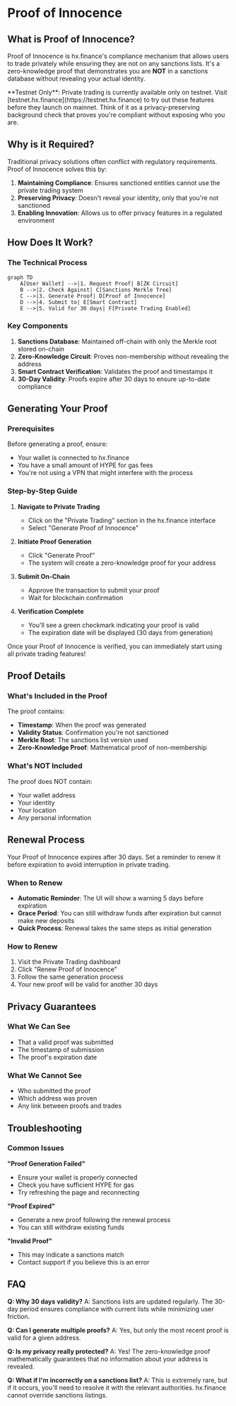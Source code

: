 # Proof of Innocence

## What is Proof of Innocence?

Proof of Innocence is hx.finance's compliance mechanism that allows users to trade privately while ensuring they are not on any sanctions lists. It's a zero-knowledge proof that demonstrates you are **NOT** in a sanctions database without revealing your actual identity.


<Callout type="warning">
  **Testnet Only**: Private trading is currently available only on testnet. Visit [testnet.hx.finance](https://testnet.hx.finance) to try out these features before they launch on mainnet.
</Callout>

<Callout type="info">
  Think of it as a privacy-preserving background check that proves you're compliant without exposing who you are.
</Callout>

## Why is it Required?

Traditional privacy solutions often conflict with regulatory requirements. Proof of Innocence solves this by:

1. **Maintaining Compliance**: Ensures sanctioned entities cannot use the private trading system
2. **Preserving Privacy**: Doesn't reveal your identity, only that you're not sanctioned
3. **Enabling Innovation**: Allows us to offer privacy features in a regulated environment

## How Does It Work?

### The Technical Process

```mermaid
graph TD
    A[User Wallet] -->|1. Request Proof| B[ZK Circuit]
    B -->|2. Check Against| C[Sanctions Merkle Tree]
    C -->|3. Generate Proof| D[Proof of Innocence]
    D -->|4. Submit to| E[Smart Contract]
    E -->|5. Valid for 30 days| F[Private Trading Enabled]
```

### Key Components

1. **Sanctions Database**: Maintained off-chain with only the Merkle root stored on-chain
2. **Zero-Knowledge Circuit**: Proves non-membership without revealing the address
3. **Smart Contract Verification**: Validates the proof and timestamps it
4. **30-Day Validity**: Proofs expire after 30 days to ensure up-to-date compliance

## Generating Your Proof

### Prerequisites

Before generating a proof, ensure:
- Your wallet is connected to hx.finance
- You have a small amount of HYPE for gas fees
- You're not using a VPN that might interfere with the process

### Step-by-Step Guide

1. **Navigate to Private Trading**
   - Click on the "Private Trading" section in the hx.finance interface
   - Select "Generate Proof of Innocence"

2. **Initiate Proof Generation**
   - Click "Generate Proof"
   - The system will create a zero-knowledge proof for your address

3. **Submit On-Chain**
   - Approve the transaction to submit your proof
   - Wait for blockchain confirmation

4. **Verification Complete**
   - You'll see a green checkmark indicating your proof is valid
   - The expiration date will be displayed (30 days from generation)

<Callout type="success">
  Once your Proof of Innocence is verified, you can immediately start using all private trading features!
</Callout>

## Proof Details

### What's Included in the Proof

The proof contains:
- **Timestamp**: When the proof was generated
- **Validity Status**: Confirmation you're not sanctioned
- **Merkle Root**: The sanctions list version used
- **Zero-Knowledge Proof**: Mathematical proof of non-membership

### What's NOT Included

The proof does NOT contain:
- Your wallet address
- Your identity
- Your location
- Any personal information

## Renewal Process

<Callout type="warning">
  Your Proof of Innocence expires after 30 days. Set a reminder to renew it before expiration to avoid interruption in private trading.
</Callout>

### When to Renew

- **Automatic Reminder**: The UI will show a warning 5 days before expiration
- **Grace Period**: You can still withdraw funds after expiration but cannot make new deposits
- **Quick Process**: Renewal takes the same steps as initial generation

### How to Renew

1. Visit the Private Trading dashboard
2. Click "Renew Proof of Innocence"
3. Follow the same generation process
4. Your new proof will be valid for another 30 days

## Privacy Guarantees

### What We Can See
- That a valid proof was submitted
- The timestamp of submission
- The proof's expiration date

### What We Cannot See
- Who submitted the proof
- Which address was proven
- Any link between proofs and trades

## Troubleshooting

### Common Issues

**"Proof Generation Failed"**
- Ensure your wallet is properly connected
- Check you have sufficient HYPE for gas
- Try refreshing the page and reconnecting

**"Proof Expired"**
- Generate a new proof following the renewal process
- You can still withdraw existing funds

**"Invalid Proof"**
- This may indicate a sanctions match
- Contact support if you believe this is an error

## FAQ

**Q: Why 30 days validity?**
A: Sanctions lists are updated regularly. The 30-day period ensures compliance with current lists while minimizing user friction.

**Q: Can I generate multiple proofs?**
A: Yes, but only the most recent proof is valid for a given address.

**Q: Is my privacy really protected?**
A: Yes! The zero-knowledge proof mathematically guarantees that no information about your address is revealed.

**Q: What if I'm incorrectly on a sanctions list?**
A: This is extremely rare, but if it occurs, you'll need to resolve it with the relevant authorities. hx.finance cannot override sanctions listings.